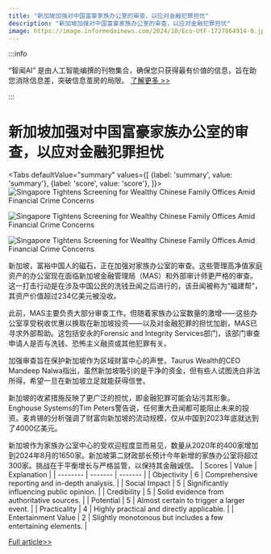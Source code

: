 ```yaml
---
title: "新加坡加强对中国富豪家族办公室的审查，以应对金融犯罪担忧"
description: "新加坡加强对中国富豪家族办公室的审查，以应对金融犯罪担忧"
image: https://image.informedainews.com/2024/10/Eco-UtF-1727864914-0.jpg
---
```



:::info

“智闻AI“ 是由人工智能编撰的刊物集合，确保您只获得最有价值的信息，旨在助您消除信息差，突破信息茧房的局限。  [了解更多 >>](/)

:::

# 新加坡加强对中国富豪家族办公室的审查，以应对金融犯罪担忧


<Tabs
	defaultValue="summary"
	values={[
	{label: 'summary', value: 'summary'},
	{label: 'score', value: 'score'},
]}>
<TabItem value="summary">
<img
  src="https://image.informedainews.com/2024/10/Eco-UtF-1727864914-0.jpg"
  alt="Singapore Tightens Screening for Wealthy Chinese Family Offices Amid Financial Crime Concerns"
/>

<img
  src="https://image.informedainews.com/2024/10/Eco-xNu-1727864914-1.jpg"
  alt="Singapore Tightens Screening for Wealthy Chinese Family Offices Amid Financial Crime Concerns"
/>

<img
  src="https://image.informedainews.com/2024/10/Eco-SdN-1727864914-2.jpg"
  alt="Singapore Tightens Screening for Wealthy Chinese Family Offices Amid Financial Crime Concerns"
/>



新加坡，富裕中国人的磁石，正在加强对家族办公室的审查。这些管理高净值家庭资产的办公室现在面临新加坡金融管理局（MAS）和外部审计师更严格的审查。这一打击行动是在涉及中国公民的洗钱丑闻之后进行的，该丑闻被称为“福建帮”，其资产价值超过234亿美元被没收。

此前，MAS主要负责大部分审查工作。但随着家族办公室数量的激增——这些办公室享受税收优惠以换取在新加坡投资——以及对金融犯罪的担忧加剧，MAS已寻求外部帮助。这包括安永的Forensic and Integrity Services部门，该部门审查申请人是否与洗钱、恐怖主义融资或其他犯罪有关。

加强审查旨在保护新加坡作为区域财富中心的声誉。Taurus Wealth的CEO Mandeep Nalwa指出，虽然新加坡吸引的是干净的资金，但有些人试图洗白非法所得，希望一旦在新加坡立足就能获得信誉。

新加坡的收紧措施反映了更广泛的担忧，即金融犯罪可能会玷污其形象。Enghouse Systems的Tim Peters警告说，任何重大丑闻都可能阻止未来的投资。麦肯锡的分析强调了财富向新加坡的流动规模，仅从中国到2023年底就达到了4000亿美元。

新加坡作为家族办公室中心的受欢迎程度显而易见，数量从2020年的400家增加到2024年8月的1650家。新加坡第二财政部长预计今年新增的家族办公室将超过300家。挑战在于平衡增长与严格监管，以保持其金融诚信。
</TabItem>
<TabItem value="score">
	| Scores     | Value   | Explanation |
	| -------- | ------- | ------- |
	| Objectivity  | 6    | Comprehensive reporting and in-depth analysis.    |
	| Social Impact | 5     | Significantly influencing public opinion.    |
	| Credibility    | 5    | Solid evidence from authoritative sources.    |
	| Potential    | 5    | Almost certain to trigger a larger event.    |
	| Practicality    | 4    | Highly practical and directly applicable.    |
	| Entertainment Value    | 2    | Slightly monotonous but includes a few entertaining elements.    |
</TabItem>
</Tabs>

[Full article>>](https://asia.nikkei.com/Spotlight/ASEAN-Money/Singapore-s-lure-for-rich-Chinese-breeds-family-office-tensions)
